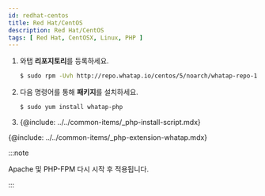 ```yaml
---
id: redhat-centos
title: Red Hat/CentOS
description: Red Hat/CentOS
tags: [ Red Hat, CentOSX, Linux, PHP ]
---
```

 
1. 와탭 **리포지토리**를 등록하세요.

    ```bash title=SH
    $ sudo rpm -Uvh http://repo.whatap.io/centos/5/noarch/whatap-repo-1.0-1.noarch.rpm
    ```

1. 다음 명령어를 통해 **패키지**를 설치하세요. 

    ```bash title=SH
    $ sudo yum install whatap-php
    ```
1. {@include: ../../common-items/_php-install-script.mdx}

{@include: ../../common-items/_php-extension-whatap.mdx} 

:::note

Apache 및 PHP-FPM 다시 시작 후 적용됩니다.

:::
